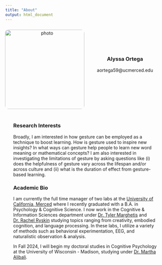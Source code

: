 ```yaml
---
title: "About"
output: html_document
---
```

<style type="text/css">
  .title {
    display: none;
  }

  .heading {
    display: block;
    margin-left: auto;
    margin-right: auto;
    width: 42%;
    height: 67%;
  }

  .bottom-stuff {
    padding-top: 20px;
    padding-right: 25px;
    padding-left: 25px;
  }

  figure {
    display: flex;
    justify-content: center; /* Center the content horizontally */
  }

  .image-left {
    text-align: center; /* Center the content within the figure */
    max-width: 400px; /* Set a maximum width for better control */
    margin: 0 auto; /* Center the entire block horizontally */
  }

  .image-left img {
    border-radius: 10px; /* Adjust the value to change the amount of rounding */
  }

  .image-left figcaption {
    width: 100%;
    padding-left: 40px;
    padding-right: 40px;
    text-align: center;
    line-width: 5px;
  }
    
</style>


<figure class="image-left" style="padding-top: 10px;">
    <img src= "images/grad_pic4.jpg" alt="photo" width="250" height="250" />
    <figcaption>
        <h3 style="padding-top:60px">Alyssa Ortega</h3>
        <p>aortega59@ucmerced.edu</p>
</figure>



<div class= "bottom-stuff">
### Research Interests
Broadly, I am interested in how gesture can be employed as a technique to boost learning. How is gesture used to inspire new insights? In what ways can gesture help people to learn new word meaning or mathematical concepts? I am also interested in investigating the limitations of gesture by asking questions like (i) does the helpfulness of gesture vary across the lifespan and/or across culture and (ii) what is the duration of effect from gesture-based learning.

### Academic Bio

I am currently the full time manager of two labs at the [University of California, Merced](https://cogsci.ucmerced.edu) where I recently graduated with a B.A. in Psychology & Cognitive Science. I now work in the Cognitive & Information Sciences department under [Dr. Tyler Marghetis](https://www.tylermarghetis.com/) and [Dr. Rachel Ryskin](https://linclab0.github.io) studying topics ranging from creativity, embodied cognition, and language processing. In these labs, I utilize a variety of methods such as behavioral experimentation, EEG, and naturalistic observation & analysis.

In Fall 2024, I will begin my doctoral studies in Cognitive Psychology at the University of Wisconsin - Madison, studying under [Dr. Martha Alibali](https://alibali.psych.wisc.edu/).
</div>

